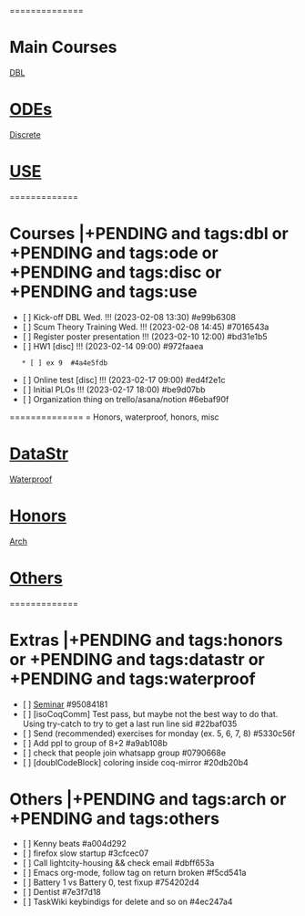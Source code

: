 ==============
= Main Courses
= [[DBL]]
= [[ODEs]]
= [[Discrete]]
= [[USE]] 
==============
= Courses |+PENDING and tags:dbl or +PENDING and tags:ode or +PENDING and tags:disc or +PENDING and tags:use=
* [ ] Kick-off DBL Wed. !!! (2023-02-08 13:30)  #e99b6308
* [ ] Scum Theory Training Wed. !!! (2023-02-08 14:45)  #7016543a
* [ ] Register poster presentation !!! (2023-02-10 12:00)  #bd31e1b5
* [ ] HW1 [disc] !!! (2023-02-14 09:00)  #972faaea
    * [ ] ex 9  #4a4e5fdb
* [ ] Online test [disc] !!! (2023-02-17 09:00)  #ed4f2e1c
* [ ] Initial PLOs !!! (2023-02-17 18:00)  #be9d07bb
* [ ] Organization thing on trello/asana/notion  #6ebaf90f

==============
= Honors, waterproof, honors, misc 
= [[DataStr]]    
= [[waterproof/waterproof|Waterproof]] 
= [[Honors]]     
= [[Arch]]       
= [[Others]]     
==============
= Extras |+PENDING and tags:honors or +PENDING and tags:datastr or +PENDING and tags:waterproof=
* [ ] [[GD/GDMain|Seminar]]  #95084181
* [ ] [isoCoqComm] Test pass, but maybe not the best way to do that. Using try-catch to try to get a last run line sid  #22baf035
* [ ] Send (recommended) exercises for monday (ex. 5, 6, 7, 8)  #5330c56f
* [ ] Add ppl to group of 8+2  #a9ab108b
* [ ] check that people join whatsapp group  #0790668e
* [ ] [doublCodeBlock] coloring inside coq-mirror  #20db20b4

= Others |+PENDING and tags:arch or +PENDING and tags:others=
* [ ] Kenny beats  #a004d292
* [ ] firefox slow startup  #3cfcec07
* [ ] Call lightcity-housing && check email  #dbff653a
* [ ] Emacs org-mode, follow tag on return broken  #f5cd541a
* [ ] Battery 1 vs Battery 0, test fixup  #754202d4
* [ ] Dentist  #7e3f7d18
* [ ] TaskWiki keybindigs for delete and so on  #4ec247a4
